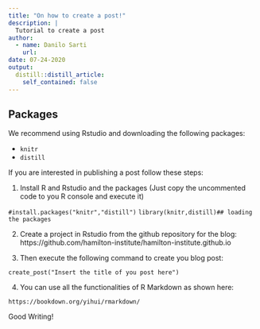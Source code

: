 ```yaml
---
title: "On how to create a post!"
description: |
  Tutorial to create a post
author:
  - name: Danilo Sarti 
    url: 
date: 07-24-2020
output:
  distill::distill_article:
    self_contained: false
---
```


## Packages

We recommend using Rstudio and downloading the following packages:

* `knitr`
* `distill`

If you are interested in publishing a post follow these steps:

1) Install R and Rstudio and the packages (Just copy the uncommented code to you R console and execute it)


`#install.packages("knitr","distill")`
`library(knitr,distill)## loading the packages `



2) Create a project in Rstudio from the github repository for the blog: https://github.com/hamilton-institute/hamilton-institute.github.io

3) Then execute the following command to create you blog post:


`create_post("Insert the title of you post here")`

4) You can use all the functionalities of R Markdown as shown here:

`https://bookdown.org/yihui/rmarkdown/`

Good Writing!

